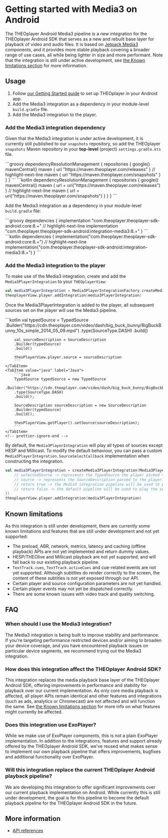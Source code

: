 
# Getting started with Media3 on Android

The THEOplayer Android Media3 pipeline is a new integration for the THEOplayer Android SDK that serves as a new and rebuilt base layer for playback of video and audio files.
It is based on [Jetpack Media3](https://developer.android.com/media/media3) components, and it provides more stable playback covering a broader range of use cases, all while being lighter in size and more performant.
Note that the integration is still under active development, see [the Known limitations section](#known-limitations) for more information.

## Usage

1. Follow [our Getting Started guide](../../../getting-started/01-sdks/02-android/00-getting-started.mdx)
   to set up THEOplayer in your Android app.
2. Add the Media3 integration as a dependency in your module-level `build.gradle` file.
3. Add the Media3 integration to the player.

### Add the Media3 integration dependency

Given that the Media3 integration is under active development, it is currently still published to our `snapshots` repository, so add the THEOplayer `snapshots` Maven repository in your **top-level** (project) `settings.gradle.kts` file.

<Tabs queryString="lang">
    <!-- prettier-ignore-start -->
    <TabItem value="groovy" label="Groovy">
        ```groovy
        dependencyResolutionManagement {
            repositories {
                google()
                mavenCentral()
                maven { url "https://maven.theoplayer.com/releases" }
                // highlight-next-line
                maven { url "https://maven.theoplayer.com/snapshots" }
            }
        }
        ```
    </TabItem>
    <TabItem value="kotlin" label="Kotlin">
        ```kotlin
        dependencyResolutionManagement {
            repositories {
                google()
                mavenCentral()
                maven { url = uri("https://maven.theoplayer.com/releases") }
                // highlight-next-line
                maven { url = uri("https://maven.theoplayer.com/snapshots") }
            }
        }
        ```
    </TabItem>
    <!-- prettier-ignore-end -->
</Tabs>

Add the Media3 integration as a dependency in your module-level `build.gradle` file:

<Tabs queryString="lang">
    <!-- prettier-ignore-start -->
    <TabItem value="groovy" label="Groovy">
        ```groovy
        dependencies {
            implementation "com.theoplayer.theoplayer-sdk-android:core:8.+"
            // highlight-next-line
            implementation "com.theoplayer.theoplayer-sdk-android:integration-media3:8.+"
        }
        ```
    </TabItem>
    <TabItem value="kotlin" label="Kotlin">
        ```kotlin
        dependencies {
            implementation("com.theoplayer.theoplayer-sdk-android:core:8.+")
            // highlight-next-line
            implementation("com.theoplayer.theoplayer-sdk-android:integration-media3:8.+")
        }
        ```
    </TabItem>
    <!-- prettier-ignore-end -->
</Tabs>

### Add the Media3 integration to the player

To make use of the Media3 integration, create and add the `Media3PlayerIntegration` to your `THEOplayerView`:

```kotlin
val media3PlayerIntegration = Media3PlayerIntegrationFactory.createMedia3PlayerIntegration()
theoplayerView.player.addIntegration(media3PlayerIntegration)
```

Once the Media3PlayerIntegration is added to the player, all subsequent sources set on the player will use the Media3 pipeline.

<Tabs queryString="lang">
    <!-- prettier-ignore-start -->
    <TabItem value="kotlin" label="Kotlin">
        ```kotlin
        val typedSource = TypedSource
        .Builder("https://cdn.theoplayer.com/video/dash/big_buck_bunny/BigBuckBunny_10s_simple_2014_05_09.mpd")
        .type(SourceType.DASH)
        .build()

        val sourceDescription = SourceDescription
        .Builder(typedSource)
        .build()

        theoPlayerView.player.source = sourceDescription
        ```
    </TabItem>
    <TabItem value="java" label="Java">
        ```java
        TypedSource typedSource = new TypedSource
        .Builder("https://cdn.theoplayer.com/video/dash/big_buck_bunny/BigBuckBunny_10s_simple_2014_05_09.mpd")
        .type(SourceType.DASH)
        .build();

        SourceDescription sourceDescription = new SourceDescription
        .Builder(typedSource)
        .build();

        theoPlayerView.getPlayer().setSource(sourceDescription);
        ```
    </TabItem>
    <!-- prettier-ignore-end -->

</Tabs>

By default, the `Media3PlayerIntegration` will play all types of sources except HESP and Millicast.
To modify the default behaviour, you can pass a custom `Media3PlayerIntegration.SourceSelectCallback` implementation
when constructing the integration.

```kotlin
val media3PlayerIntegration = createMedia3PlayerIntegration(Media3PlayerIntegration.SourceSelectCallback { selectedSource, source ->
    // selectedSource -> represents the TypedSource the player picked to play.
    // source -> represents the SourceDescription passed to the player.
    // return true -> the Media3 integration pipeline will be used to play the selected source.
    // return false -> the default pipeline will be used to play the selected source.
})
theoplayerView.player.addIntegration(media3PlayerIntegration)
```

## Known limitations

As this integration is still under development, there are currently some known limitations and features that are still under development and not yet supported:

- The preload, ABR, network, metrics, latency and caching (offline playback) APIs are not yet implemented and return dummy values.
- HESP/THEOlive and Millicast playback are not yet supported, and will fall back to our existing playback pipeline.
- `TextTrack.cues`, `TextTrack.activeCues` and cue-related events are not yet supported. Although subtitles do render correctly to the screen, the content of these subtitles is not yet exposed through our API.
- Certain player and source configuration parameters are not yet handled.
- Certain player events may not yet be dispatched correctly.
- There are some known issues with video track and quality switching.

## FAQ

### When should I use the Media3 integration?

The Media3 integration is being built to improve stability and performance. If you're targeting performance restricted devices and/or aiming to broaden your device coverage, and you have encountered playback issues on particular device segments, we recommend trying out the Media3 integration.

### How does this integration affect the THEOplayer Android SDK?

This integration replaces the media playback base layer of the THEOplayer Android SDK, offering improvements in performance and stability for playback over our current implementation. As only core media playback is affected, all player APIs remain identical and other features and integrations (such as ads, analytics or Chromecast) are not affected and will function the same. See [the Known limitations section](#known-limitations) for more info on what features might currently be affected.

### Does this integration use ExoPlayer?

While we make use of ExoPlayer components, this is not a plain ExoPlayer implementation. In addition to the integrations, features and support already offered by the THEOplayer Android SDK, we've reused what makes sense to implement our own playback pipeline that offers improvements, bugfixes and additional functionality over ExoPlayer.

### Will this integration replace the current THEOplayer Android playback pipeline?

We are developing this integration to offer significant improvements over our current playback implementation on Android. While currently this is still under development, the goal is for this pipeline to become the default playback pipeline for the THEOplayer Android SDK in the future.

## More information

- [API references](pathname:///theoplayer/v8/api-reference/android/com/theoplayer/android/api/media3/package-summary.html)
